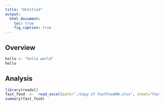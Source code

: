 ```yaml
---
title: "Untitled"
output:
  html_document:
    toc: true
    fig_caption: true
---
```


## Overview
```r
hello <- "hello world"
hello
```


## Analysis
```r
library(readxl)
fast_food  <-  read_excel(path="./Copy of FastFoodHW.xlsx", sheet="FastFood")
summary(fast_food)
```
